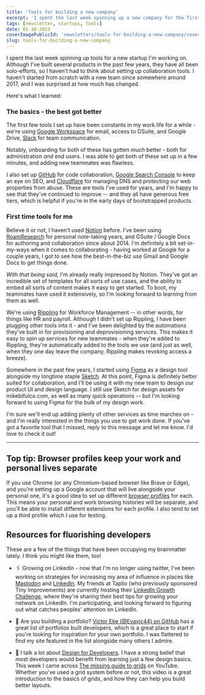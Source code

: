 ```yaml
---
title: 'Tools for building a new company'
excerpt: 'I spent the last week spinning up a new company for the first time since 2017. Here are the tools I used.'
tags: [newsletter, startups, tools]
date: 01-10-2023
coverImagePublicId: 'newsletters/tools-for-building-a-new-company/cover'
slug: tools-for-building-a-new-company
---
```


I spent the last week spinning up tools for a new startup I'm working on. Although I've built several products in the past few years, they have all been solo-efforts, so I haven't had to think about setting up collaboration tools. I haven't started from scratch with a new team since somewhere around 2017, and I was surprised at how much has changed.

Here's what I learned:


### The basics - the best got better

The first few tools I set up have been constants in my work life for a while - we're using [Google Workspace](https://workspace.google.com) for email, access to GSuite, and Google Drive, [Slack](https://slack.com) for team communication.

Notably, onboarding for both of these has gotten _much_ better - both for administration _and_ end users. I was able to get both of these set up in a few minutes, and adding new teammates was flawless.

I also set up [GitHub](https://github.com) for code collaboration, [Google Search Console](https://search.google.com/search-console/about) to keep an eye on SEO, and [Cloudflare](https://cloudflare.com) for managing DNS and protecting our web properties from abuse. These are tools I've used for years, and I'm happy to see that they've continued to improve -- and they all have generous free tiers, which is helpful if you're in the early days of bootstrapped products.

### First time tools for me

Believe it or not, I haven't used [Notion](https://notion.so) before. I've been using [RoamResearch](https://roamresearch.com) for personal note-taking years, and GSuite / Google Docs for authoring and collaboration since about 2014. I'm definitely a bit set-in-my-ways when it comes to collaborating - having worked at Google for a couple years, I got to see how the best-in-the-biz use Gmail and Google Docs to get things done.

_With that being said,_ I'm already really impressed by Notion. They've got an incredible set of templates for all sorts of use cases, and the ability to embed all sorts of content makes it easy to get started. To boot, my teammates have used it extensively, so I'm looking forward to learning from them as well.

We're using [Rippling](https://rippling.com) for Workforce Management -- in other words, for things like HR and payroll. Although I didn't set up Rippling, I have been plugging other tools into it - and I've been delighted by the automations they've built in for provisioning and deprovisioning services. This makes it easy to spin up services for new teammates - when they're added to Rippling, they're automatically added to the tools we use (and just as well, when they one day leave the company, Rippling makes revoking access a breeze).

Somewhere in the past few years, I started using [Figma](https://figma.com) as a design tool alongside my longtime staple [Sketch](https://sketch.com/). At this point, Figma is definitely better suited for collaboration, and I'll be using it with my new team to design our product UI and design language. I still use Sketch for design assets for mikebifulco.com, as well as many quick operations -- but I'm looking forward to using Figma for the bulk of my design work.

I'm sure we'll end up adding plenty of other services as time marches on - and I'm really interested in the things you use to get work done. If you've got a favorite tool that I missed, reply to this message and let me know. I'd love to check it out!

---

## Top tip: Browser profiles keep your work and personal lives separate

If you use Chrome (or any Chromium-based browser like Brave or Edge), and you're setting up a Google account that will live alongside your personal one, it's a good idea to set up different [browser profiles](https://support.google.com/chrome/answer/2364824) for each. This means your personal and work browsing histories will be separate, and you'll be able to install different extensions for each profile. I also tend to set up a third profile which I use for testing.

## Resources for fluorishing developers

These are a few of the things that have been occupying my brainmatter lately. I think you might like them, too!

- 🖇️ Growing on LinkedIn - now that I'm no longer using twitter, I've been working on strategies for increasing my area of influence in places like [Mastodon](https://hachyderm.io/@irreverentmike) and [LinkedIn](https://linkedin.com/in/mbifulco). My friends at Taplio (who previously sponsored Tiny Improvements) are currently hosting their [LinkedIn Growth Challenge](https://taplio.com/linkedin-growth-challenge-2023), where they're sharing their best tips for growing your network on LinkedIn. I'm participating, and looking forward to figuring out what catches peoples' attention on LinkedIn.

- 💼 Are you building a portfolio? [Victor Eke (@Evavic44) on GitHub](https://github.com/Evavic44/portfolio-ideas) has a great list of portfolios built developers, which is a great place to start if you're looking for inspiration for your own portfolio. I was flattered to find my site featured in the list alongside many others I admire.

- 🎥 I talk a lot about [Design for Developers](https://mikebifulco.com/newsletter/design-rules-everyone-should-know). I have a strong belief that most developers would benefit from learning just a few design basics. This week I came across [The missing guide to grids](https://www.youtube.com/watch?v=wIabVp0Hh8U) on YouTube. Whether you've used a grid system before or not, this video is a great introduction to the basics of grids, and how they can help you build better layouts.
